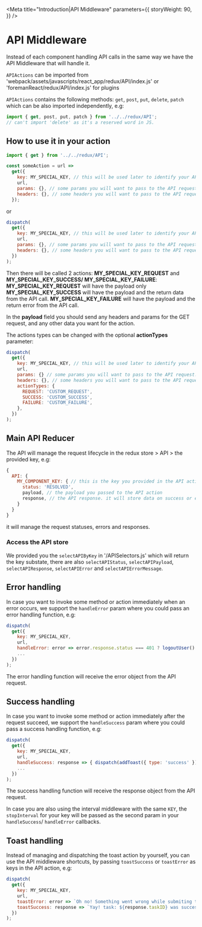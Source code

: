 
<Meta
  title="Introduction|API Middleware"
  parameters={{
    storyWeight: 90,
  }}
/>

# API Middleware

Instead of each component handling API calls in the same way we have the API Middleware that will handle it.

`APIActions` can be imported from 'webpack/assets/javascripts/react_app/redux/API/index.js'
or 'foremanReact/redux/API/index.js' for plugins

`APIActions` contains the following methods: `get`, `post`, `put`, `delete`, `patch` which can be also imported independently, e.g:

```js
import { get, post, put, patch } from '../../redux/API';
// can't import 'delete' as it's a reserved word in JS.
```

## How to use it in your action

```js
import { get } from '../../redux/API';

const someAction = url =>
  get({
    key: MY_SPECIAL_KEY, // this will be used later to identify your API call, so keep it unique.
    url,
    params: {}, // some params you will want to pass to the API request.
    headers: {}, // some headers you will want to pass to the API request.
  });
```

or

```js
dispatch(
  get({
    key: MY_SPECIAL_KEY, // this will be used later to identify your API call, so keep it unique.
    url,
    params: {}, // some params you will want to pass to the API request.
    headers: {}, // some headers you will want to pass to the API request.
  })
);
```

Then there will be called 2 actions: **MY_SPECIAL_KEY_REQUEST** and **MY_SPECIAL_KEY_SUCCESS/ MY_SPECIAL_KEY_FAILURE**:
**MY_SPECIAL_KEY_REQUEST** will have the payload only
**MY_SPECIAL_KEY_SUCCESS** will have the payload and the return data from the API call.
**MY_SPECIAL_KEY_FAILURE** will have the payload and the return error from the API call.

In the **payload** field you should send any headers and params for the GET request, and any other data you want for the action.

The actions types can be changed with the optional **actionTypes** parameter:

```js
dispatch(
  get({
    key: MY_SPECIAL_KEY, // this will be used later to identify your API call, so keep it unique.
    url,
    params: {} // some params you will want to pass to the API request.
    headers: {}, // some headers you will want to pass to the API request.
    actionTypes: {
      REQUEST: 'CUSTOM_REQUEST',
      SUCCESS: 'CUSTOM_SUCCESS',
      FAILURE: 'CUSTOM_FAILURE',
    },
  })
);
```

## Main API Reducer

The API will manage the request lifecycle in the redux store > API > the provided key, e.g:

```js
{
  API: {
    MY_COMPONENT_KEY: { // this is the key you provided in the API action.
      status: 'RESOLVED',
      payload, // the payload you passed to the API action
      response, // the API response. it will store data on success or error on failure.
    }
  }
}
```

it will manage the request statuses, errors and responses.

### Access the API store

We provided you the `selectAPIByKey` in '/APISelectors.js' which will return the key substate,
there are also `selectAPIStatus`, `selectAPIPayload`, `selectAPIResponse`, `selectAPIError` and `selectAPIErrorMessage`.

## Error handling

In case you want to invoke some method or action immediately when an error occurs,
we support the `handleError` param where you could pass an error handling function, e.g:

```js
dispatch(
  get({
    key: MY_SPECIAL_KEY,
    url,
    handleError: error => error.response.status === 401 ? logoutUser() : null
    ...
  })
);
```

The error handling function will receive the error object from the API request.

## Success handling

In case you want to invoke some method or action immediately after the request succeed,
we support the `handleSuccess` param where you could pass a success handling function, e.g:

```js
dispatch(
  get({
    key: MY_SPECIAL_KEY,
    url,
    handleSuccess: response => { dispatch(addToast({ type: 'success' })) },
    ...
  })
);
```

The success handling function will receive the response object from the API request.

In case you are also using the interval middleware with the same `KEY`,
the `stopInterval` for your key will be passed as the second param in your `handleSuccess`/ `handleError` callbacks.

## Toast handling

Instead of managing and dispatching the toast action by yourself, you can use the API middleware shortcuts,
by passing `toastSuccess` or `toastError` as keys in the API action, e.g:

```js
dispatch(
  get({
    key: MY_SPECIAL_KEY,
    url,
    toastError: error => `Oh no! Something went wrong while submiting the form, the server returned the following error: ${error}`
    toastSuccess: response => `Yay! task: ${response.taskID} was successfully created.`
  })
);
```
